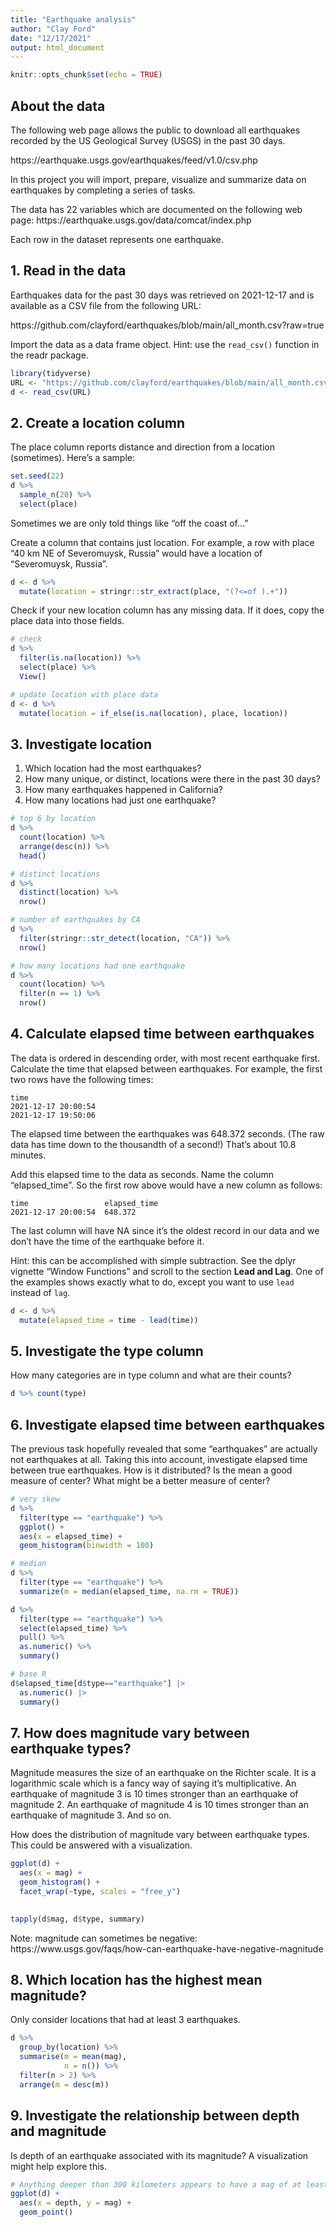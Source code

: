 ```yaml
---
title: "Earthquake analysis"
author: "Clay Ford"
date: "12/17/2021"
output: html_document
---
```


```r
knitr::opts_chunk$set(echo = TRUE)
```

## About the data

The following web page allows the public to download all earthquakes recorded by the US Geological Survey (USGS) in the past 30 days. 

https://earthquake.usgs.gov/earthquakes/feed/v1.0/csv.php
 
In this project you will import, prepare, visualize and summarize data on earthquakes by completing a series of tasks.

The data has 22 variables which are documented on the following web page: https://earthquake.usgs.gov/data/comcat/index.php

Each row in the dataset represents one earthquake.

## 1. Read in the data

Earthquakes data for the past 30 days was retrieved on 2021-12-17 and is available as a CSV file from the following URL:

https://github.com/clayford/earthquakes/blob/main/all_month.csv?raw=true

Import the data as a data frame object. Hint: use the `read_csv()` function in the readr package.

```r
library(tidyverse)
URL <- "https://github.com/clayford/earthquakes/blob/main/all_month.csv?raw=true"
d <- read_csv(URL)
```

## 2. Create a location column

The place column reports distance and direction from a location (sometimes). Here's a sample:

```r
set.seed(22)
d %>% 
  sample_n(20) %>% 
  select(place)
```

Sometimes we are only told things like "off the coast of..."

Create a column that contains just location. For example, a row with place "40 km NE of Severomuysk, Russia" would have a location of "Severomuysk, Russia".

```r
d <- d %>% 
  mutate(location = stringr::str_extract(place, "(?<=of ).+"))
```

Check if your new location column has any missing data. If it does, copy the place data into those fields.

```r
# check
d %>% 
  filter(is.na(location)) %>% 
  select(place) %>% 
  View()
```


```r
# update location with place data
d <- d %>% 
  mutate(location = if_else(is.na(location), place, location))
```

## 3. Investigate location

1. Which location had the most earthquakes? 
2. How many unique, or distinct, locations were there in the past 30 days?
3. How many earthquakes happened in California?
4. How many locations had just one earthquake? 

```r
# top 6 by location
d %>% 
  count(location) %>% 
  arrange(desc(n)) %>% 
  head()
```

```r
# distinct locations
d %>% 
  distinct(location) %>% 
  nrow()
```


```r
# number of earthquakes by CA
d %>% 
  filter(stringr::str_detect(location, "CA")) %>% 
  nrow()
```

```r
# how many locations had one earthquake
d %>% 
  count(location) %>%
  filter(n == 1) %>% 
  nrow()
```


## 4. Calculate elapsed time between earthquakes

The data is ordered in descending order, with most recent earthquake first. Calculate the time that elapsed between earthquakes. For example, the first two rows have the following times:

```
time 
2021-12-17 20:00:54
2021-12-17 19:50:06
```
The elapsed time between the earthquakes was 648.372 seconds. (The raw data has time down to the thousandth of a second!) That's about 10.8 minutes.

Add this elapsed time to the data as seconds. Name the column "elapsed_time". So the first row above would have a new column as follows:

```
time                 elapsed_time
2021-12-17 20:00:54  648.372

```
The last column will have NA since it's the oldest record in our data and we don't have the time of the earthquake before it.

Hint: this can be accomplished with simple subtraction. See the dplyr vignette "Window Functions" and scroll to the section **Lead and Lag**. One of the examples shows exactly what to do, except you want to use `lead` instead of `lag`.

```r
d <- d %>% 
  mutate(elapsed_time = time - lead(time))
```



## 5. Investigate the type column

How many categories are in type column and what are their counts?

```r
d %>% count(type)
```

## 6. Investigate elapsed time between earthquakes

The previous task hopefully revealed that some "earthquakes" are actually not earthquakes at all. Taking this into account, investigate elapsed time between true earthquakes. How is it distributed? Is the mean a good measure of center? What might be a better measure of center?


```r
# very skew
d %>% 
  filter(type == "earthquake") %>% 
  ggplot() +
  aes(x = elapsed_time) +
  geom_histogram(binwidth = 100)
```

```r
# median
d %>% 
  filter(type == "earthquake") %>% 
  summarize(m = median(elapsed_time, na.rm = TRUE))
```

```r
d %>% 
  filter(type == "earthquake") %>% 
  select(elapsed_time) %>%
  pull() %>% 
  as.numeric() %>% 
  summary()
```

```r
# base R
d$elapsed_time[d$type=="earthquake"] |>
  as.numeric() |>
  summary()
```

## 7. How does magnitude vary between earthquake types?

Magnitude measures the size of an earthquake on the Richter scale. It is a logarithmic scale which is a fancy way of saying it's multiplicative. An earthquake of magnitude 3 is 10 times stronger than an earthquake of magnitude 2. An earthquake of magnitude 4 is 10 times stronger than an earthquake of magnitude 3. And so on. 

How does the distribution of magnitude vary between earthquake types. This could be answered with a visualization.

```r
ggplot(d) +
  aes(x = mag) +
  geom_histogram() +
  facet_wrap(~type, scales = "free_y")
  
```


```r
tapply(d$mag, d$type, summary)
```

Note: magnitude can sometimes be negative: https://www.usgs.gov/faqs/how-can-earthquake-have-negative-magnitude


## 8. Which location has the highest mean magnitude?

Only consider locations that had at least 3 earthquakes.

```r
d %>% 
  group_by(location) %>% 
  summarise(m = mean(mag),
            n = n()) %>%
  filter(n > 2) %>% 
  arrange(m = desc(m))
```



## 9. Investigate the relationship between depth and magnitude

Is depth of an earthquake associated with its magnitude? A visualization might help explore this.

```r
# Anything deeper than 300 kilometers appears to have a mag of at least 4.
ggplot(d) +
  aes(x = depth, y = mag) +
  geom_point()
```


